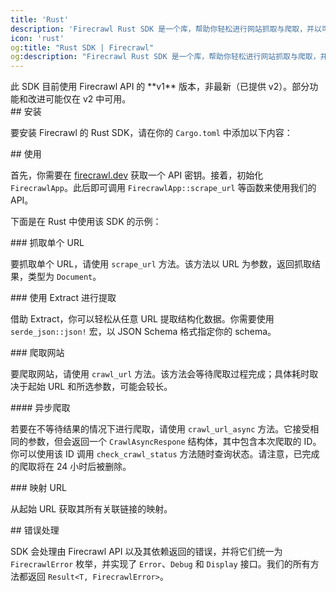 ```yaml
---
title: 'Rust'
description: 'Firecrawl Rust SDK 是一个库，帮助你轻松进行网站抓取与爬取，并以可直接用于大型语言模型（LLMs）的格式输出数据。'
icon: 'rust'
og:title: "Rust SDK | Firecrawl"
og:description: "Firecrawl Rust SDK 是一个库，帮助你轻松进行网站抓取与爬取，并以可直接用于大型语言模型（LLMs）的格式输出数据。"
---
```



<Warning>
  此 SDK 目前使用 Firecrawl API 的 **v1** 版本，非最新（已提供 v2）。部分功能和改进可能仅在 v2 中可用。
</Warning>

<div id="installation">
  ## 安装
</div>

要安装 Firecrawl 的 Rust SDK，请在你的 `Cargo.toml` 中添加以下内容：

<InstallationRust />

<div id="usage">
  ## 使用
</div>

首先，你需要在 [firecrawl.dev](https://firecrawl.dev) 获取一个 API 密钥。接着，初始化 `FirecrawlApp`。此后即可调用 `FirecrawlApp::scrape_url` 等函数来使用我们的 API。

下面是在 Rust 中使用该 SDK 的示例：

<ScrapeAndCrawlRustExample />

<div id="scraping-a-url">
  ### 抓取单个 URL
</div>

要抓取单个 URL，请使用 `scrape_url` 方法。该方法以 URL 为参数，返回抓取结果，类型为 `Document`。

<ScrapeRustShort />

<div id="scraping-with-extract">
  ### 使用 Extract 进行提取
</div>

借助 Extract，你可以轻松从任意 URL 提取结构化数据。你需要使用 `serde_json::json!` 宏，以 JSON Schema 格式指定你的 schema。

<LLMExtractRust />

<div id="crawling-a-website">
  ### 爬取网站
</div>

要爬取网站，请使用 `crawl_url` 方法。该方法会等待爬取过程完成；具体耗时取决于起始 URL 和所选参数，可能会较长。

<CrawlRustShort />

<div id="crawling-asynchronously">
  #### 异步爬取
</div>

若要在不等待结果的情况下进行爬取，请使用 `crawl_url_async` 方法。它接受相同的参数，但会返回一个 `CrawlAsyncRespone` 结构体，其中包含本次爬取的 ID。你可以使用该 ID 调用 `check_crawl_status` 方法随时查询状态。请注意，已完成的爬取将在 24 小时后被删除。

<CrawlAsyncRustShort />

<div id="map-a-url">
  ### 映射 URL
</div>

从起始 URL 获取其所有关联链接的映射。

<MapRustShort />

<div id="error-handling">
  ## 错误处理
</div>

SDK 会处理由 Firecrawl API 以及其依赖返回的错误，并将它们统一为 `FirecrawlError` 枚举，并实现了 `Error`、`Debug` 和 `Display` 接口。我们的所有方法都返回 `Result<T, FirecrawlError>`。